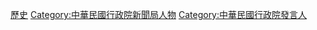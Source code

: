 {{Catnav|頁面分類|地理|国家|亚洲国家|中華民國}}
{{Catnav|頁面分類|历史|各國歷史|台灣歷史|台灣戰後時期|台灣戰後時期人物|台灣戰後時期政治人物|中華民國行政院所屬部會首長}}
{{Catnav|頁面分類|历史|各國歷史|台灣歷史|台灣人 (依時代區分)|台灣戰後時期人物|台灣戰後時期政治人物|中華民國行政院所屬部會首長}}
{{Catnav|頁面分類|人物|各國人物|台灣人|台灣人 (依時代區分)|台灣戰後時期人物|台灣戰後時期政治人物|中華民國行政院所屬部會首長}}
{{Catnav|頁面分類|……|各國政治人物|中華民國政治人物|台灣戰後時期政治人物|中華民國行政院所屬部會首長}}
{{Catnav|頁面分類|……|中華民國政治|中華民國政治人物|中華民國行政院所屬部會首長}}
{{Catnav|頁面分類|……|台灣|台湾政治|台湾政治人物|台灣戰後時期政治人物|中華民國行政院所屬部會首長}}
[[Category:中華民國行政院所屬部會首長|歷史]]
[[Category:中華民國行政院新聞局人物|Category:中華民國行政院新聞局人物]]
[[Category:中華民國行政院發言人|Category:中華民國行政院發言人]]